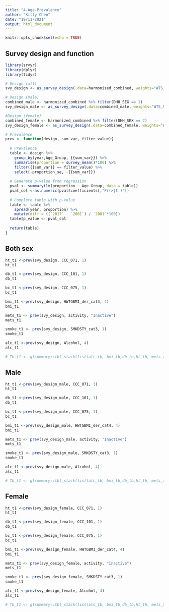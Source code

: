 ```yaml
---
title: "4-Age-Prevalence"
author: "Kitty Chen"
date: "19/11/2021"
output: html_document
---
```


```r
knitr::opts_chunk$set(echo = TRUE)
```

## Survey design and function
```r
library(srvyr)
library(dplyr)
library(tidyr)

# Design (all)
svy_design <- as_survey_design(.data=harmonized_combined, weights="WTS_M")

# Design (male)
combined_male <- harmonized_combined %>% filter(DHH_SEX == 1)
svy_design_male <- as_survey_design(.data=combined_male, weights="WTS_M")

#Design (female)
combined_female <- harmonized_combined %>% filter(DHH_SEX == 2)
svy_design_female <- as_survey_design(.data=combined_female, weights="WTS_M")

# Prevalence
prev <- function(design, sum_var, filter_value){
  
  # Prevalence 
  table <- design %>%
    group_by(year,Age_Group, {{sum_var}}) %>%
    summarise(proportion = survey_mean()*100) %>%
    filter({{sum_var}} == filter_value) %>%
    select(-proportion_se, -{{sum_var}})
  
  # Generate p-value from regression
  pval <- summary(lm(proportion ~ Age_Group, data = table))
  pval_col <-as.numeric(pval$coefficients[,"Pr(>|t|)"])
  
  # Complete table with p-value
  table <- table %>%
    spread(year, proportion) %>%
    mutate(diff = ((`2017` - `2001`) / `2001`*100))
  table$p_value <- pval_col
  
  return(table)
}
```

## Both sex

```r
ht_t1 <-prev(svy_design, CCC_071, 1)
ht_t1 
```

```r
db_t1 <-prev(svy_design, CCC_101, 1)
db_t1
```

```r
bc_t1 <-prev(svy_design, CCC_075, 1)
bc_t1
```

```r
bmi_t1 <-prev(svy_design, HWTGBMI_der_cat4, 4)
bmi_t1
```

```r
mets_t1 <- prev(svy_design, activity, "Inactive")
mets_t1
```

```r
smoke_t1 <- prev(svy_design, SMKDSTY_cat3, 1)
smoke_t1
```

```r
alc_t1 <-prev(svy_design, Alcohol, 4)
alc_t1
```

```r
# Tb_t1 <- gtsummary::tbl_stack(list(alc_tb, bmi_tb,db_tb,ht_tb, mets_tb,smoke_tb))

```

## Male

```r
ht_t1 <-prev(svy_design_male, CCC_071, 1)
ht_t1 
```

```r
db_t1 <-prev(svy_design_male, CCC_101, 1)
db_t1
```

```r
bc_t1 <-prev(svy_design_male, CCC_075, 1)
bc_t1
```

```r
bmi_t1 <-prev(svy_design_male, HWTGBMI_der_cat4, 4)
bmi_t1
```

```r
mets_t1 <- prev(svy_design_male, activity, "Inactive")
mets_t1
```

```r
smoke_t1 <- prev(svy_design_male, SMKDSTY_cat3, 1)
smoke_t1
```

```r
alc_t1 <-prev(svy_design_male, Alcohol, 4)
alc_t1
```

```r
# Tb_t1 <- gtsummary::tbl_stack(list(alc_tb, bmi_tb,db_tb,ht_tb, mets_tb,smoke_tb))

```

## Female

```r
ht_t1 <-prev(svy_design_female, CCC_071, 1)
ht_t1 
```

```r
db_t1 <-prev(svy_design_female, CCC_101, 1)
db_t1
```

```r
bc_t1 <-prev(svy_design_female, CCC_075, 1)
bc_t1
```

```r
bmi_t1 <-prev(svy_design_female, HWTGBMI_der_cat4, 4)
bmi_t1
```

```r
mets_t1 <- prev(svy_design_female, activity, "Inactive")
mets_t1
```

```r
smoke_t1 <- prev(svy_design_female, SMKDSTY_cat3, 1)
smoke_t1
```

```r
alc_t1 <-prev(svy_design_female, Alcohol, 4)
alc_t1
```

```r
# Tb_t1 <- gtsummary::tbl_stack(list(alc_tb, bmi_tb,db_tb,ht_tb, mets_tb,smoke_tb))

```


